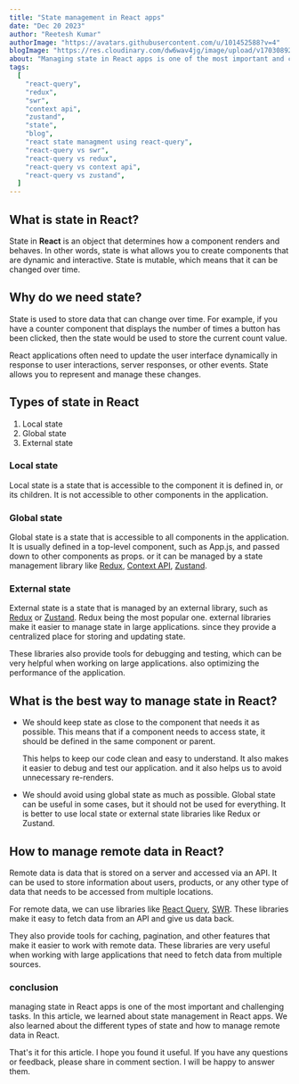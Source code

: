 ```yaml
---
title: "State management in React apps"
date: "Dec 20 2023"
author: "Reetesh Kumar"
authorImage: "https://avatars.githubusercontent.com/u/101452588?v=4"
blogImage: "https://res.cloudinary.com/dw6wav4jg/image/upload/v1703089201/1_hYSKyofnqThnPIsYRfnUUQ_texaef.png"
about: "Managing state in React apps is one of the most important and challenging tasks. In this article, we will learn about state management in React apps."
tags:
  [
    "react-query",
    "redux",
    "swr",
    "context api",
    "zustand",
    "state",
    "blog",
    "react state managment using react-query",
    "react-query vs swr",
    "react-query vs redux",
    "react-query vs context api",
    "react-query vs zustand",
  ]
---
```


## What is state in React?

State in **React** is an object that determines how a component renders and behaves. In other words, state is what allows you to create components that are dynamic and interactive. State is mutable, which means that it can be changed over time.

## Why do we need state?

State is used to store data that can change over time. For example, if you have a counter component that displays the number of times a button has been clicked, then the state would be used to store the current count value.

React applications often need to update the user interface dynamically in response to user interactions, server responses, or other events. State allows you to represent and manage these changes.

## Types of state in React

1. Local state
2. Global state
3. External state

### Local state

Local state is a state that is accessible to the component it is defined in, or its children. It is not accessible to other components in the application.

### Global state

Global state is a state that is accessible to all components in the application. It is usually defined in a top-level component, such as App.js, and passed down to other components as props. or it can be managed by a state management library like [Redux](https://redux.js.org/), [Context API](https://react.dev/learn/passing-data-deeply-with-context), [Zustand](https://zustand-demo.pmnd.rs/).

### External state

External state is a state that is managed by an external library, such as [Redux](https://redux.js.org/) or [Zustand](https://zustand-demo.pmnd.rs/). Redux being the most popular one. external libraries make it easier to manage state in large applications. since they provide a centralized place for storing and updating state.

These libraries also provide tools for debugging and testing, which can be very helpful when working on large applications. also optimizing the performance of the application.

## What is the best way to manage state in React?

- We should keep state as close to the component that needs it as possible. This means that if a component needs to access state, it should be defined in the same component or parent.

  This helps to keep our code clean and easy to understand. It also makes it easier to debug and test our application. and it also helps us to avoid unnecessary re-renders.

- We should avoid using global state as much as possible. Global state can be useful in some cases, but it should not be used for everything. It is better to use local state or external state libraries like Redux or Zustand.

## How to manage remote data in React?

Remote data is data that is stored on a server and accessed via an API. It can be used to store information about users, products, or any other type of data that needs to be accessed from multiple locations.

For remote data, we can use libraries like [React Query](https://tanstack.com/query/v3/), [SWR](https://swr.vercel.app/). These libraries make it easy to fetch data from an API and give us data back.

They also provide tools for caching, pagination, and other features that make it easier to work with remote data. These libraries are very useful when working with large applications that need to fetch data from multiple sources.

### conclusion

managing state in React apps is one of the most important and challenging tasks. In this article, we learned about state management in React apps. We also learned about the different types of state and how to manage remote data in React.

That's it for this article. I hope you found it useful. If you have any questions or feedback, please share in comment section. I will be happy to answer them.
